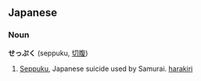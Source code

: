 ==Japanese==
===Noun===
'''せっぷく''' (seppuku, [[切腹]])

#[[Seppuku]], Japanese suicide used by Samurai. [[harakiri]]
